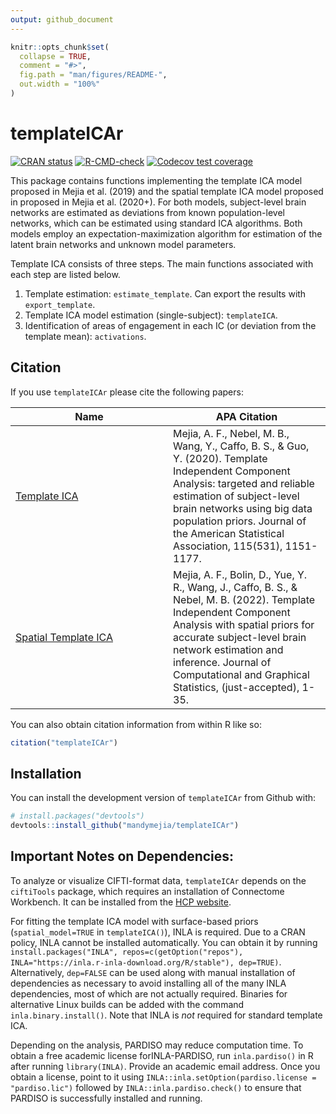 ```yaml
---
output: github_document
---
```


<!-- README.md is generated from README.Rmd. Please edit that file -->

```r
knitr::opts_chunk$set(
  collapse = TRUE,
  comment = "#>",
  fig.path = "man/figures/README-",
  out.width = "100%"
)
```

# templateICAr

<!-- badges: start -->
[![CRAN status](https://www.r-pkg.org/badges/version/templateICAr)](https://cran.r-project.org/package=templateICAr)
[![R-CMD-check](https://github.com/mandymejia/templateICAr/workflows/R-CMD-check/badge.svg)](https://github.com/mandymejia/templateICAr/actions)
[![Codecov test coverage](https://codecov.io/gh/mandymejia/templateICAr/branch/master/graph/badge.svg)](https://app.codecov.io/gh/mandymejia/templateICAr?branch=master)
<!-- badges: end -->

This package contains functions implementing the template ICA model proposed in Mejia et al. (2019) and the spatial template ICA model proposed in proposed in Mejia et al. (2020+). For both models, subject-level brain networks are estimated as deviations from known population-level networks, which can be estimated using standard ICA algorithms. Both models employ an expectation-maximization algorithm for estimation of the latent brain networks and unknown model parameters.

Template ICA consists of three steps. The main functions associated with each step are listed below. 

1. Template estimation: `estimate_template`. Can export the results with `export_template`.
2. Template ICA model estimation (single-subject): `templateICA`.
3. Identification of areas of engagement in each IC (or deviation from the template mean): `activations`.

## Citation

If you use `templateICAr` please cite the following papers:


| Name | APA Citation |
| -------------  | ------------- |
| [Template ICA](https://doi.org/10.1080/01621459.2019.1679638) | Mejia, A. F., Nebel, M. B., Wang, Y., Caffo, B. S., & Guo, Y. (2020). Template Independent Component Analysis: targeted and reliable estimation of subject-level brain networks using big data population priors. Journal of the American Statistical Association, 115(531), 1151-1177. | 
| [Spatial Template ICA](https://doi.org/10.1080/10618600.2022.2104289) | Mejia, A. F., Bolin, D., Yue, Y. R., Wang, J., Caffo, B. S., & Nebel, M. B. (2022). Template Independent Component Analysis with spatial priors for accurate subject-level brain network estimation and inference. Journal of Computational and Graphical Statistics, (just-accepted), 1-35. | 

You can also obtain citation information from within R like so:

``` r
citation("templateICAr")
```

## Installation

You can install the development version of `templateICAr` from Github with:

``` r
# install.packages("devtools")
devtools::install_github("mandymejia/templateICAr")
```


## Important Notes on Dependencies:

To analyze or visualize CIFTI-format data, `templateICAr` depends on the 
`ciftiTools` package, which requires an installation of Connectome Workbench. 
It can be installed from the 
[HCP website](https://www.humanconnectome.org/software/get-connectome-workbench).

For fitting the template ICA model with surface-based priors 
(`spatial_model=TRUE` in `templateICA()`), INLA is required. Due to a CRAN 
policy, INLA cannot be installed automatically. You can obtain it by running
`install.packages("INLA", repos=c(getOption("repos"), INLA="https://inla.r-inla-download.org/R/stable"), dep=TRUE)`. 
Alternatively, `dep=FALSE` can be used along with manual installation of 
dependencies as necessary to avoid installing all of the many INLA dependencies,
most of which are not actually required. Binaries for alternative Linux builds 
can be added with the command `inla.binary.install()`. Note that INLA is _not_
required for standard template ICA.

Depending on the analysis, PARDISO may reduce computation time. To obtain a free
academic license forINLA-PARDISO, run `inla.pardiso()` in R after running 
`library(INLA)`. Provide an academic email address. Once you obtain a license, 
point to it using `INLA::inla.setOption(pardiso.license = "pardiso.lic")` 
followed by `INLA::inla.pardiso.check()` to ensure that PARDISO is successfully
installed and running.
